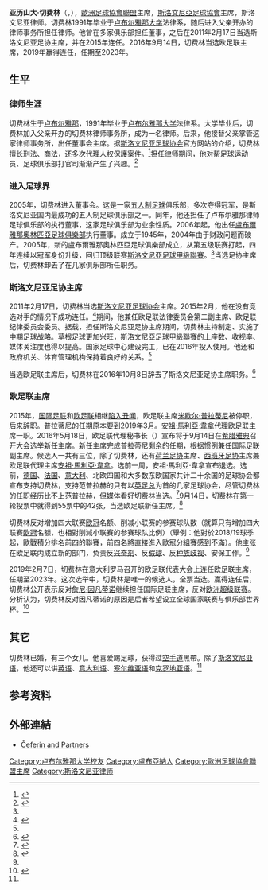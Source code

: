 {{noteTA
|G1=football
|G2=UEFA
|1=zh-hans:安赫尔·马里亚·比利亚;zh-hk:安祖·馬利亞·韋拿;zh-tw:安赫爾·馬里亞·比利亞;
|2=zh-hans:米歇尔·普拉蒂尼;zh-hk:米高·柏天尼;zh-tw:米歇爾·普拉蒂尼;
|3=zh-hans:普拉蒂尼;zh-hk:柏天尼;zh-tw:普拉蒂尼;
}}
{{Infobox_officeholder
| name = 亚历山大·切费林
 | native_name        = Aleksander Čeferin
 | native_name_lang   = sl
| image name = Aleksander Čeferin 2017.jpg
| width =
|職務       = [[歐洲足球協會聯盟|歐洲足球協會聯盟]]主席
|就任日期    = 2016年9月14日
|卸任日期    = 
|前任       = [[安祖·馬利亞·韋拿|安祖·馬利亞·韋拿]]（代理）
|繼任       = 
|屆次2      = 
|職務2      = [[斯洛文尼亞足球協會|斯洛文尼亞足球協會]]主席
|就任日期2   = 2011年2月17日
|卸任日期2   = 2016年10月8日
|前任2      = {{link-sl|伊万·西米奇|Ivan Simič}}
|繼任2      = 拉登科·米亚托维奇（{{lang|sl|Radenko Mijatović}}）
| 性别 = 男 
| Native place =
| place of birth = {{flagicon|SFR Yugoslavia}} [[南斯拉夫社會主義聯邦共和國|南斯拉夫]][[斯洛維尼亞社會主義共和國|斯洛維尼亞]][[卢布尔雅那|卢布尔雅那]]
| date of birth = {{birth date and age|1967|10|13}}
|逝世日期 =
|逝世地點 = 
|別名     = 
| nationality ={{SLO}}
| spouse =
| relatives =
| party =
| educate = [[卢布尔雅那大学|卢布尔雅那大学]]法律系
| past =
}}
'''亚历山大·切费林'''（{{lang-sl|Aleksander Čeferin}}，{{bd|1967年|10月13日}}），[[歐洲足球協會聯盟|歐洲足球協會聯盟]]主席，[[斯洛文尼亞足球協會|斯洛文尼亞足球協會]]主席，斯洛文尼亚律师。切费林1991年毕业于[[卢布尔雅那大学|卢布尔雅那大学]]法律系，随后进入父亲开办的律师事务所担任律师。他曾在多家俱乐部担任董事，之后在2011年2月17日当选斯洛文尼亚足协主席，并在2015年连任。2016年9月14日，切费林当选欧足联主席，2019年赢得连任，任期至2023年。

== 生平 ==
=== 律师生涯 ===
切费林生于[[卢布尔雅那|卢布尔雅那]]，1991年毕业于[[卢布尔雅那大学|卢布尔雅那大学]]法律系。大学毕业后，切费林加入父亲开办的切费林律师事务所，成为一名律师。后来，他接替父亲掌管这家律师事务所，出任董事会主席。据[[斯洛文尼亚足球协会|斯洛文尼亚足球协会]]官方网站的介绍，切费林擅长刑法、商法，还多次代理人权保護案件。<ref name=nzs>{{cite web|title=Creating the Perfect Balance|url=http://www.nzs.si/Doc/Info/2016/AleksanderCeferin_Creating_the_Perfect_Balance.pdf|website=NZS|accessdate=2016-09-14|archive-date=2020-03-30|archive-url=https://web.archive.org/web/20200330101140/https://www.nzs.si/Doc/Info/2016/AleksanderCeferin_Creating_the_Perfect_Balance.pdf|dead-url=no}}</ref>担任律师期间，他对帮足球运动员、足球俱乐部打官司渐渐产生了兴趣。<ref>{{cite news|title=Aleksander Čeferin|url=http://www.uefa.com/memberassociations/association=svn/news/newsid=1603853.html|accessdate=2016-09-14|agency=UEFA|archive-date=2020-03-30|archive-url=https://web.archive.org/web/20200330101149/https://www.uefa.com/memberassociations/association=svn/news/newsid=1603853.html|dead-url=no}}</ref>

=== 进入足球界 ===
2005年，切费林进入{{le|利蒂亚足球俱乐部|FC Litija}}董事会。这是一家[[室内五人足球|五人制足球]]俱乐部，多次夺得{{le|斯洛文尼亚五人制足球甲级联赛|1. slovenska futsal liga}}冠军，是斯洛文尼亚国内最成功的五人制足球俱乐部之一。同年，他还担任了卢布尔雅那律师足球俱乐部的执行董事，这家足球俱乐部为业余性质。2006年起，他出任[[盧布爾雅那奧林匹亞足球俱樂部|盧布爾雅那奧林匹亞足球俱樂部]]执行董事。{{le|盧布爾雅那奧林匹亞足球俱樂部 (1945年成立)|NK Olimpija Ljubljana (1945)|老的盧布爾雅那奧林匹亞足球俱樂部}}成立于1945年，2004年由于财政问题而破产。2005年，新的盧布爾雅那奧林匹亞足球俱樂部成立，从第五级联赛打起，四年连续以冠军身份升级，回归顶级联赛[[斯洛文尼亞足球甲級聯賽|斯洛文尼亞足球甲級聯賽]]。<ref name=SA/>当选足协主席后，切费林卸去了在几家俱乐部所任职务。

=== 斯洛文尼亚足协主席 ===
2011年2月17日，切费林当选[[斯洛文尼亚足球协会|斯洛文尼亚足球协会]]主席。2015年2月，他在没有竞选对手的情况下成功连任。<ref name=SA>{{cite news|title=UEFA PRESIDENTIAL CANDIDATES: ALEKSANDER ČEFERIN|url=http://sportingantics.com/uefa-presidential-candidates-aleksander-ceferin/|accessdate=2016-09-14|agency=Sporting Antics|date=2016-08-24|archive-date=2020-09-24|archive-url=https://web.archive.org/web/20200924051418/https://sportingantics.com/uefa-presidential-candidates-aleksander-ceferin/|dead-url=no}}</ref>期间，他兼任欧足联法律委员会第二副主席、欧足联纪律委员会委员。据载，担任斯洛文尼亚足协主席期间，切费林主持制定、实施了中期足球战略。草根足球更加兴旺，斯洛文尼亞足球甲級聯賽的上座数、收视率、媒体关注度也得以提高。国家足球中心建设完工，已在2016年投入使用。他还和政府机关、体育管理机构保持着良好的关系。<ref name=nzs/>

当选欧足联主席后，切费林在2016年10月8日辞去了斯洛文尼亚足协主席职务。<ref name="nzs-jp">{{cite web |url=http://www.nzs.si/NZS/Predstavitev_NZS/Predsednik_NZS/Aleksander_ceferin |title=Nekdanji predsedniki - Aleksander Čeferin |publisher=Nogometna zveza Slovenije (NZS) |date= |accessdate=2017-04-19 |archive-date=2020-03-30 |archive-url=https://web.archive.org/web/20200330101158/https://www.nzs.si/NZS/Predstavitev_NZS/Predsednik_NZS/Aleksander_ceferin |dead-url=no }}</ref>


=== 欧足联主席 ===
2015年，[[国际足联|国际足联]]和[[欧足联|欧足联]]相继[[2015年國際足協收賄案|陷入丑闻]]，欧足联主席[[米歇尔·普拉蒂尼|米歇尔·普拉蒂尼]]被停职，后来辞职。普拉蒂尼的任期原本要到2019年3月。[[安祖·馬利亞·韋拿|安祖·馬利亞·韋拿]]代理欧足联主席一职。2016年5月18日，欧足联代理秘书长{{link-en|塞奥佐罗斯·塞奥佐里季斯|Theodore Theodoridis}}（{{lang|el|Θεόδωρος Θεοδωρίδης}}）宣布将于9月14日在[[希腊|希腊]][[雅典|雅典]]召开大会选举新任主席。新任主席完成普拉蒂尼剩余的任期，根据惯例兼任国际足联副主席。候选人一共有三位，除了切费林，还有[[荷兰足协|荷兰足协]]主席{{le|米夏埃尔·范普拉赫|Michael van Praag}}、[[西班牙足协|西班牙足协]]主席兼欧足联代理主席[[安祖·馬利亞·韋拿|安祖·馬利亞·韋拿]]。选前一周，安祖·馬利亞·韋拿宣布退选。选前，[[德国足协|德国]]、[[法国足协|法国]]、[[意大利足协|意大利]]、北欧四国和大多数东欧国家共计二十余国的足球协会都宣布支持切费林，支持范普拉赫的只有以[[英足总|英足总]]为首的几家足球协会，尽管切费林的任职经历比不上范普拉赫，但媒体看好切费林当选。<ref name=dayoo>{{cite news|title=欧足联主席今日大选 塞弗林成为最大热门 律师主席 呼之欲出|url=http://gzdaily.dayoo.com/html/2016-09/14/content_13_3.htm|accessdate=2016-09-14|agency=广州日报|date=2016-09-14|deadurl=yes|archiveurl=https://web.archive.org/web/20160914001648/http://gzdaily.dayoo.com/html/2016-09/14/content_13_3.htm|archivedate=2016-09-14}}</ref>9月14日，切费林在第一轮投票中就得到55票中的42张，当选欧足联新任主席。<ref>{{cite news|title=欧足联新主席出炉：无名小卒成普拉蒂尼接班人|url=http://sports.sohu.com/20160914/n468444464.shtml|accessdate=2016-09-14|agency=搜狐体育|date=2016-09-14|archive-date=2016-09-18|archive-url=https://web.archive.org/web/20160918231315/http://sports.sohu.com/20160914/n468444464.shtml|dead-url=no}}</ref>

切费林反对增加四大联赛[[欧冠|欧冠]]名额、削减小联赛的参赛球队数（就算只有增加四大联赛[[欧冠|欧冠]]名额，也相對削減小联赛的参赛球队比例）（舉例：他對於2018/19球季起，歐戰積分排名前四的聯賽，前四名將直接進入歐冠分組賽感到不滿）。他主张在欧足联内成立新的部门，负责反[[兴奋剂|兴奋剂]]、反[[假球|假球]]、反[[种族歧视|种族歧视]]、安保工作。<ref name=dayoo/>

2019年2月7日，切费林在意大利罗马召开的欧足联代表大会上连任欧足联主席，任期至2023年。这次选举中，切费林是唯一的候选人，全票当选。赢得连任后，切费林公开表示反对[[詹尼·因凡蒂诺|詹尼·因凡蒂诺]]继续担任国际足联主席，反对[[欧洲超级联赛|欧洲超级联赛]]。分析认为，切费林反对因凡蒂诺的原因是后者希望设立全球国家联赛与俱乐部世界杯。<ref name="bjwb.bjd">{{Cite news |url=http://bjwb.bjd.com.cn/html/2019-02/10/content_4969730.htm |title=切费林连任欧足联主席 |date=2019-02-10 |work=北京晚报 |accessdate=2019-06-03 |archive-date=2020-03-30 |archive-url=https://web.archive.org/web/20200330101213/http://bjwb.bjd.com.cn/html/2019-02/10/content_4969730.htm |dead-url=no }}</ref>

== 其它 ==
切费林已婚，有三个女儿。他喜爱踢足球，获得过[[空手道|空手道]]黑帶。除了[[斯洛文尼亚语|斯洛文尼亚语]]，他还可以讲[[英语|英语]]、[[意大利语|意大利语]]、[[塞尔维亚语|塞尔维亚语]]和[[克罗地亚语|克罗地亚语]]。<ref name=nzs/>

== 参考资料 ==
{{reflist}}

==外部連結==
* [https://ceferin.si/en Čeferin and Partners] {{Wayback|url=https://ceferin.si/en |date=20180227042609 }}

{{start box}}
{{s-sports}}
{{s-before|[[安祖·馬利亞·韋拿|安祖·馬利亞·韋拿]]|代理}}
{{s-title|[[歐洲足球協會聯盟|歐洲足球協會聯盟]]主席|2016年9月14日—2019年3月}}
{{s-inc}}
{{s-before|{{link-sl|伊万·西米奇|Ivan Simič}}}}
{{s-title|[[斯洛文尼亚足球协会|斯洛文尼亚足球协会]]主席|2011年2月17日—2016年10月8日}}
{{s-after|拉登科·米亚托维奇}}
{{end box}}
{{UEFA presidents}}

{{Authority Control}}
[[Category:卢布尔雅那大学校友|Category:卢布尔雅那大学校友]]
[[Category:盧布亞納人|Category:盧布亞納人]]
[[Category:歐洲足球協會聯盟主席|Category:歐洲足球協會聯盟主席]]
[[Category:斯洛文尼亚律师|Category:斯洛文尼亚律师]]